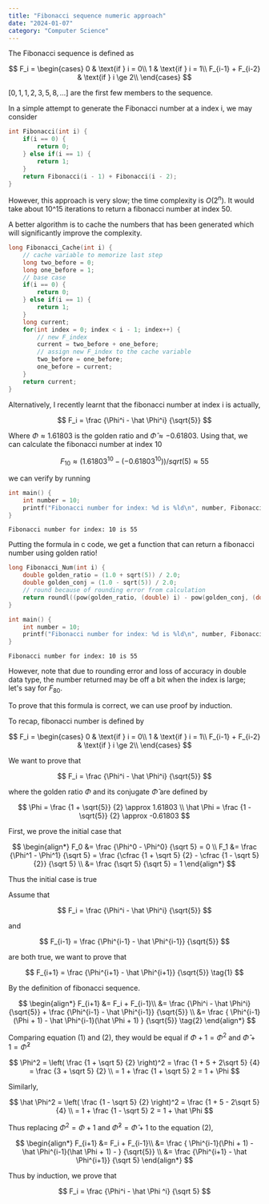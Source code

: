 ```yaml
---
title: "Fibonacci sequence numeric approach"
date: "2024-01-07"
category: "Computer Science"
---
```


The Fibonacci sequence is defined as 

$$
F_i = \begin{cases}
0 & \text{if } i = 0\\
1 & \text{if } i = 1\\
F_{i-1} + F_{i-2} & \text{if } i \ge 2\\
\end{cases}
$$

$[0, 1, 1, 2, 3, 5, 8, \dots]$ are the first few members to the sequence. 

In a simple attempt to generate the Fibonacci number at a index i, we may consider 

```c
int Fibonacci(int i) {
    if(i == 0) {
        return 0;
    } else if(i == 1) {
        return 1;
    }
    return Fibonacci(i - 1) + Fibonacci(i - 2);
}
```

However, this approach is very slow; the time complexity is $O(2^n)$. It would take about 10^15 iterations to return a fibonacci number at index 50. 

A better algorithm is to cache the numbers that has been generated which will significantly improve the complexity. 

```c
long Fibonacci_Cache(int i) {
    // cache variable to memorize last step
    long two_before = 0;
    long one_before = 1;
    // base case
    if(i == 0) {
        return 0;
    } else if(i == 1) {
        return 1;
    }
    long current;
    for(int index = 0; index < i - 1; index++) {
        // new F_index
        current = two_before + one_before;
        // assign new F_index to the cache variable
        two_before = one_before;
        one_before = current;
    }
    return current;
}
```

Alternatively, I recently learnt that the fibonacci number at index i is actually, 

$$
F_i = \frac 
{\Phi^i - \hat \Phi^i} 
{\sqrt{5}}
$$

Where $\Phi \approx 1.61803$ is the golden ratio and $\hat \Phi \approx -0.61803$. Using that, we can calculate the fibonacci number at index 10 

$$
F_{10} \approx (1.61803 ^ 10 - (-0.61803 ^ 10)) / sqrt(5) \approx 55
$$

we can verify by running 

```c
int main() {
    int number = 10;
    printf("Fibonacci number for index: %d is %ld\n", number, Fibonacci_Cache(number));
}
```

```console
Fibonacci number for index: 10 is 55
```

Putting the formula in c code, we get a function that can return a fibonacci number using golden ratio! 

```c
long Fibonacci_Num(int i) {
    double golden_ratio = (1.0 + sqrt(5)) / 2.0;
    double golden_conj = (1.0 - sqrt(5)) / 2.0;
    // round because of rounding error from calculation
    return roundl((pow(golden_ratio, (double) i) - pow(golden_conj, (double) i)) / sqrt(5));
}
```

```c
int main() {
    int number = 10;
    printf("Fibonacci number for index: %d is %ld\n", number, Fibonacci_Num(number));
}
```

```console
Fibonacci number for index: 10 is 55
```

However, note that due to rounding error and loss of accuracy in double data type, the number returned may be off a bit when the index is large; let's say for $F_{80}$. 

To prove that this formula is correct, we can use proof by induction. 

To recap, fibonacci number is defined by

$$
F_i = \begin{cases}
0 & \text{if } i = 0\\
1 & \text{if } i = 1\\
F_{i-1} + F_{i-2} & \text{if } i \ge 2\\
\end{cases}
$$

We want to prove that 

$$
F_i = \frac {\Phi^i - \hat \Phi^i} {\sqrt{5}}
$$

where the golden ratio $\Phi$ and its conjugate $\hat \Phi$ are defined by

$$
\Phi = \frac {1 + \sqrt{5}} {2} \approx 1.61803 \\
\hat \Phi = \frac {1 - \sqrt{5}} {2} \approx -0.61803
$$

First, we prove the initial case that 

$$
\begin{align*}
F_0 &= \frac {\Phi^0 - \Phi^0} {\sqrt 5} = 0 \\
F_1 &= \frac {\Phi^1 - \Phi^1} {\sqrt 5} = \frac 
{\cfrac {1 + \sqrt 5} {2} - \cfrac {1 - \sqrt 5} {2}} 
{\sqrt 5} \\
&= \frac {\sqrt 5} {\sqrt 5} = 1
\end{align*}
$$

Thus the initial case is true

Assume that 

$$
F_i = \frac {\Phi^i - \hat \Phi^i} {\sqrt{5}}
$$ 

and 

$$
F_{i-1} = \frac {\Phi^{i-1} - \hat \Phi^{i-1}} {\sqrt{5}}
$$

are both true, we want to prove that 

$$
F_{i+1} = \frac {\Phi^{i+1} - \hat \Phi^{i+1}} {\sqrt{5}}
\tag{1}
$$

By the definition of fibonacci sequence. 

$$
\begin{align*}
F_{i+1} &= F_i + F_{i-1}\\
&= \frac {\Phi^i - \hat \Phi^i} {\sqrt{5}} + \frac {\Phi^{i-1} - \hat \Phi^{i-1}} {\sqrt{5}} \\
&= \frac {
\Phi^{i-1}(\Phi + 1) - \hat \Phi^{i-1}(\hat \Phi + 1)
} {\sqrt{5}} 
\tag{2}
\end{align*}
$$

Comparing equation (1) and (2), they would be equal if $\Phi + 1 = \Phi ^2$ and $\hat \Phi + 1 = \hat \Phi ^2$

$$
\Phi^2 = \left(
\frac {1 + \sqrt 5} {2}
\right)^2 = \frac {1 + 5 + 2\sqrt 5} {4} = \frac {3 + \sqrt 5} {2} \\
= 1 + \frac {1 + \sqrt 5} 2 = 1 + \Phi
$$

Similarly, 

$$
\hat \Phi^2 = \left(
\frac {1 - \sqrt 5} {2}
\right)^2 = \frac {1 + 5 - 2\sqrt 5} {4} \\
= 1 + \frac {1 - \sqrt 5} 2 = 1 + \hat \Phi
$$

Thus replacing $\Phi^2 = \Phi + 1$ and $\hat \Phi^2 = \hat \Phi + 1$ to the equation (2), 

$$
\begin{align*}
F_{i+1} &= F_i + F_{i-1}\\
&= \frac {
\Phi^{i-1}(\Phi + 1) - \hat \Phi^{i-1}(\hat \Phi + 1) - 
} {\sqrt{5}} \\
&= \frac 
{\Phi^{i+1} - \hat \Phi^{i+1}} 
{\sqrt 5}
\end{align*}
$$

Thus by induction, we prove that

$$
F_i = \frac {\Phi^i - \hat \Phi ^i} {\sqrt 5}
$$

